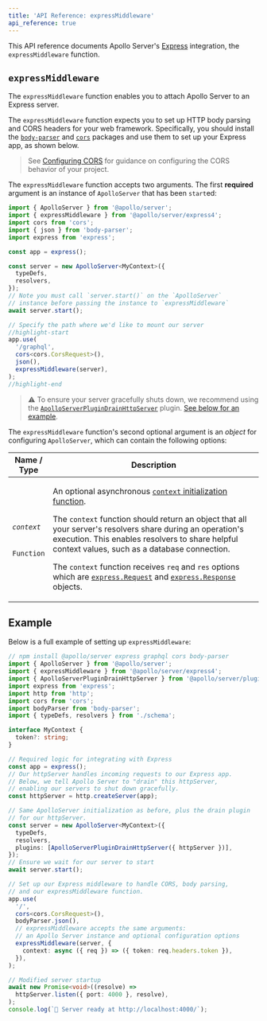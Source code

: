```yaml
---
title: 'API Reference: expressMiddleware'
api_reference: true
---
```



This API reference documents Apollo Server's [Express](https://expressjs.com/) integration, the `expressMiddleware` function.

## `expressMiddleware`

<TopLevelAwait />

The `expressMiddleware` function enables you to attach Apollo Server to an Express server.

The `expressMiddleware` function expects you to set up HTTP body parsing and CORS headers for your web framework. Specifically, you should install the [`body-parser`](https://www.npmjs.com/package/body-parser) and [`cors`](https://www.npmjs.com/package/cors) packages and use them to set up your Express app, as shown below.

> See [Configuring CORS](../security/cors#specifying-origins) for guidance on configuring the CORS behavior of your project.

The `expressMiddleware` function accepts two arguments. The first **required** argument is an instance of `ApolloServer` that has been `start`ed:

<MultiCodeBlock>

```ts
import { ApolloServer } from '@apollo/server';
import { expressMiddleware } from '@apollo/server/express4';
import cors from 'cors';
import { json } from 'body-parser';
import express from 'express';

const app = express();

const server = new ApolloServer<MyContext>({
  typeDefs,
  resolvers,
});
// Note you must call `server.start()` on the `ApolloServer`
// instance before passing the instance to `expressMiddleware`
await server.start();

// Specify the path where we'd like to mount our server
//highlight-start
app.use(
  '/graphql',
  cors<cors.CorsRequest>(),
  json(),
  expressMiddleware(server),
);
//highlight-end
```

</MultiCodeBlock>

> ⚠️ To ensure your server gracefully shuts down, we recommend using the [`ApolloServerPluginDrainHttpServer`](./plugin/drain-http-server) plugin. [See below for an example](#example).

The `expressMiddleware` function's second optional argument is an _object_ for configuring `ApolloServer`, which can contain the following options:

<table class="field-table">
  <thead>
    <tr>
      <th>Name /<br/>Type</th>
      <th>Description</th>
    </tr>
  </thead>

<tbody>
<tr>

<td>

###### `context`

`Function`

</td>

<td>

An optional asynchronous [`context` initialization function](../data/context/#the-context-function).

The `context` function should return an object that all your server's resolvers share during an operation's execution. This enables resolvers to share helpful context values, such as a database connection.

The `context` function receives `req` and `res` options which are [`express.Request`](https://github.com/DefinitelyTyped/DefinitelyTyped/blob/2c4c1d0b106a1305c384cde84bb14bbf1a938d2c/types/express-serve-static-core/index.d.ts#L367) and [`express.Response`](https://github.com/DefinitelyTyped/DefinitelyTyped/blob/2c4c1d0b106a1305c384cde84bb14bbf1a938d2c/types/express-serve-static-core/index.d.ts#L659) objects.

</td>

</tr>

</tbody>
</table>

## Example

Below is a full example of setting up `expressMiddleware`:

<MultiCodeBlock>

```ts
// npm install @apollo/server express graphql cors body-parser
import { ApolloServer } from '@apollo/server';
import { expressMiddleware } from '@apollo/server/express4';
import { ApolloServerPluginDrainHttpServer } from '@apollo/server/plugin/drainHttpServer';
import express from 'express';
import http from 'http';
import cors from 'cors';
import bodyParser from 'body-parser';
import { typeDefs, resolvers } from './schema';

interface MyContext {
  token?: string;
}

// Required logic for integrating with Express
const app = express();
// Our httpServer handles incoming requests to our Express app.
// Below, we tell Apollo Server to "drain" this httpServer,
// enabling our servers to shut down gracefully.
const httpServer = http.createServer(app);

// Same ApolloServer initialization as before, plus the drain plugin
// for our httpServer.
const server = new ApolloServer<MyContext>({
  typeDefs,
  resolvers,
  plugins: [ApolloServerPluginDrainHttpServer({ httpServer })],
});
// Ensure we wait for our server to start
await server.start();

// Set up our Express middleware to handle CORS, body parsing,
// and our expressMiddleware function.
app.use(
  '/',
  cors<cors.CorsRequest>(),
  bodyParser.json(),
  // expressMiddleware accepts the same arguments:
  // an Apollo Server instance and optional configuration options
  expressMiddleware(server, {
    context: async ({ req }) => ({ token: req.headers.token }),
  }),
);

// Modified server startup
await new Promise<void>((resolve) =>
  httpServer.listen({ port: 4000 }, resolve),
);
console.log(`🚀 Server ready at http://localhost:4000/`);
```

</MultiCodeBlock>
